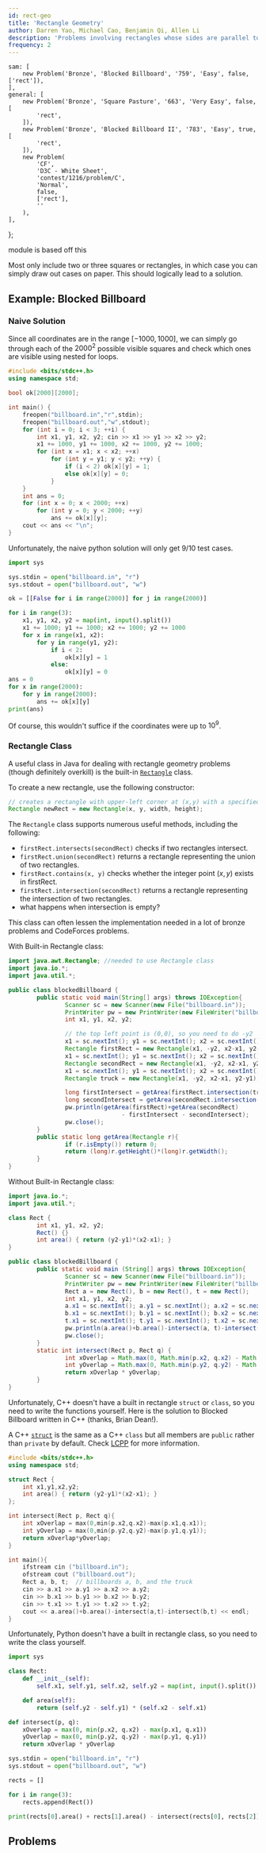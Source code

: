 ```yaml
---
id: rect-geo
title: 'Rectangle Geometry'
author: Darren Yao, Michael Cao, Benjamin Qi, Allen Li
description: 'Problems involving rectangles whose sides are parallel to the coordinate axes.'
frequency: 2
---
```



	sam: [
		new Problem('Bronze', 'Blocked Billboard', '759', 'Easy', false, ['rect']),
	],
	general: [
		new Problem('Bronze', 'Square Pasture', '663', 'Very Easy', false, [
			'rect',
		]),
		new Problem('Bronze', 'Blocked Billboard II', '783', 'Easy', true, [
			'rect',
		]),
		new Problem(
			'CF',
			'D3C - White Sheet',
			'contest/1216/problem/C',
			'Normal',
			false,
			['rect'],
			''
		),
	],
};

<Resources>
	<Resource source="IUSACO" title="7.1 - Rectangle Geometry">
		module is based off this
	</Resource>
</Resources>

<br />

Most only include two or three squares or rectangles, in which case you can simply draw out cases on paper. This should logically lead to a solution.

## Example: Blocked Billboard

<FocusProblem problem={problems.sam[0]} />

### Naive Solution

Since all coordinates are in the range $[-1000,1000]$, we can simply go through each of the $2000^2$ possible visible squares and check which ones are visible using nested for loops.

<LanguageSection>

<CPPSection>

```cpp
#include <bits/stdc++.h>
using namespace std;

bool ok[2000][2000];

int main() {
	freopen("billboard.in","r",stdin);
	freopen("billboard.out","w",stdout);
	for (int i = 0; i < 3; ++i) {
		int x1, y1, x2, y2; cin >> x1 >> y1 >> x2 >> y2;
		x1 += 1000, y1 += 1000, x2 += 1000, y2 += 1000;
		for (int x = x1; x < x2; ++x)
			for (int y = y1; y < y2; ++y) {
				if (i < 2) ok[x][y] = 1;
				else ok[x][y] = 0;
			}
	}
	int ans = 0;
	for (int x = 0; x < 2000; ++x)
		for (int y = 0; y < 2000; ++y)
			ans += ok[x][y];
	cout << ans << "\n";
}
```

</CPPSection>

<PySection>

Unfortunately, the naive python solution will only get 9/10 test cases.

```py
import sys

sys.stdin = open("billboard.in", "r")
sys.stdout = open("billboard.out", "w")

ok = [[False for i in range(2000)] for j in range(2000)]

for i in range(3):
    x1, y1, x2, y2 = map(int, input().split())
    x1 += 1000; y1 += 1000; x2 += 1000; y2 += 1000
    for x in range(x1, x2):
        for y in range(y1, y2):
            if i < 2:
                ok[x][y] = 1
            else:
                ok[x][y] = 0
ans = 0
for x in range(2000):
    for y in range(2000):
        ans += ok[x][y]
print(ans)
```

</PySection>

</LanguageSection>

Of course, this wouldn't suffice if the coordinates were up to $10^9$.

### Rectangle Class

A useful class in Java for dealing with rectangle geometry problems (though definitely overkill) is the built-in [`Rectangle`](https://docs.oracle.com/javase/8/docs/api/java/awt/Rectangle.html) class.

<LanguageSection>

<JavaSection>

To create a new rectangle, use the following constructor:

```java
// creates a rectangle with upper-left corner at (x,y) with a specified width and height
Rectangle newRect = new Rectangle(x, y, width, height);
```

The `Rectangle` class supports numerous useful methods, including the following:

- `firstRect.intersects(secondRect)` checks if two rectangles intersect.
- `firstRect.union(secondRect)` returns a rectangle representing the union of two rectangles.
- `firstRect.contains(x, y)` checks whether the integer point $(x,y)$ exists in firstRect.
- `firstRect.intersection(secondRect)` returns a rectangle representing the intersection of two rectangles.
- what happens when intersection is empty?

This class can often lessen the implementation needed in a lot of bronze problems and CodeForces problems.

With Built-in Rectangle class:

```java
import java.awt.Rectangle; //needed to use Rectangle class
import java.io.*;
import java.util.*;

public class blockedBillboard {
		public static void main(String[] args) throws IOException{
				Scanner sc = new Scanner(new File("billboard.in"));
				PrintWriter pw = new PrintWriter(new FileWriter("billboard.out"));
				int x1, y1, x2, y2;

				// the top left point is (0,0), so you need to do -y2
				x1 = sc.nextInt(); y1 = sc.nextInt(); x2 = sc.nextInt(); y2 = sc.nextInt();
				Rectangle firstRect = new Rectangle(x1, -y2, x2-x1, y2-y1);
				x1 = sc.nextInt(); y1 = sc.nextInt(); x2 = sc.nextInt(); y2 = sc.nextInt();
				Rectangle secondRect = new Rectangle(x1, -y2, x2-x1, y2-y1);
				x1 = sc.nextInt(); y1 = sc.nextInt(); x2 = sc.nextInt(); y2 = sc.nextInt();
				Rectangle truck = new Rectangle(x1, -y2, x2-x1, y2-y1);

				long firstIntersect = getArea(firstRect.intersection(truck));
				long secondIntersect = getArea(secondRect.intersection(truck));
				pw.println(getArea(firstRect)+getArea(secondRect)
								- firstIntersect - secondIntersect);
				pw.close();
		}
		public static long getArea(Rectangle r){
				if (r.isEmpty()) return 0;
				return (long)r.getHeight()*(long)r.getWidth();
		}
}
```

Without Built-in Rectangle class:

```java
import java.io.*;
import java.util.*;

class Rect {
		int x1, y1, x2, y2;
		Rect() {}
		int area() { return (y2-y1)*(x2-x1); }
}

public class blockedBillboard {
		public static void main (String[] args) throws IOException{
				Scanner sc = new Scanner(new File("billboard.in"));
				PrintWriter pw = new PrintWriter(new FileWriter("billboard.out"));
				Rect a = new Rect(), b = new Rect(), t = new Rect();
				int x1, y1, x2, y2;
				a.x1 = sc.nextInt(); a.y1 = sc.nextInt(); a.x2 = sc.nextInt(); a.y2 = sc.nextInt();
				b.x1 = sc.nextInt(); b.y1 = sc.nextInt(); b.x2 = sc.nextInt(); b.y2 = sc.nextInt();
				t.x1 = sc.nextInt(); t.y1 = sc.nextInt(); t.x2 = sc.nextInt(); t.y2 = sc.nextInt();
				pw.println(a.area()+b.area()-intersect(a, t)-intersect(b, t));
				pw.close();
		}
		static int intersect(Rect p, Rect q) {
				int xOverlap = Math.max(0, Math.min(p.x2, q.x2) - Math.max(p.x1, q.x1));
				int yOverlap = Math.max(0, Math.min(p.y2, q.y2) - Math.max(p.y1, q.y1));
				return xOverlap * yOverlap;
		}
}
```

</JavaSection>

<CPPSection>

Unfortunately, C++ doesn't have a built in rectangle `struct` or `class`, so you need to write the functions yourself. Here is the solution to Blocked Billboard written in C++ (thanks, Brian Dean!). 

<Info title="What's a struct?">

A C++ [`struct`](http://www.cplusplus.com/doc/tutorial/structures/) is the same as a C++ `class` but all members are `public` rather than `private` by default. Check [LCPP](https://www.learncpp.com/cpp-tutorial/47-structs/) for more information.

</Info>

```cpp
#include <bits/stdc++.h>
using namespace std;

struct Rect {
	int x1,y1,x2,y2;
	int area() { return (y2-y1)*(x2-x1); }
};

int intersect(Rect p, Rect q){
	int xOverlap = max(0,min(p.x2,q.x2)-max(p.x1,q.x1));
	int yOverlap = max(0,min(p.y2,q.y2)-max(p.y1,q.y1));
	return xOverlap*yOverlap;
}

int main(){
	ifstream cin ("billboard.in");
	ofstream cout ("billboard.out");
	Rect a, b, t;  // billboards a, b, and the truck
	cin >> a.x1 >> a.y1 >> a.x2 >> a.y2;
	cin >> b.x1 >> b.y1 >> b.x2 >> b.y2;
	cin >> t.x1 >> t.y1 >> t.x2 >> t.y2;
	cout << a.area()+b.area()-intersect(a,t)-intersect(b,t) << endl;
}
```


</CPPSection>

<PySection>

Unfortunately, Python doesn't have a built in rectangle class, so you need to write the class yourself.

```py
import sys

class Rect:
    def __init__(self):
        self.x1, self.y1, self.x2, self.y2 = map(int, input().split())

    def area(self):
        return (self.y2 - self.y1) * (self.x2 - self.x1)

def intersect(p, q):
    xOverlap = max(0, min(p.x2, q.x2) - max(p.x1, q.x1))
    yOverlap = max(0, min(p.y2, q.y2) - max(p.y1, q.y1))
    return xOverlap * yOverlap

sys.stdin = open("billboard.in", "r")
sys.stdout = open("billboard.out", "w")

rects = []

for i in range(3):
    rects.append(Rect())

print(rects[0].area() + rects[1].area() - intersect(rects[0], rects[2]) - intersect(rects[1], rects[2]))
```

</PySection>

</LanguageSection>

## Problems

<Problems problems={problems.general} />
